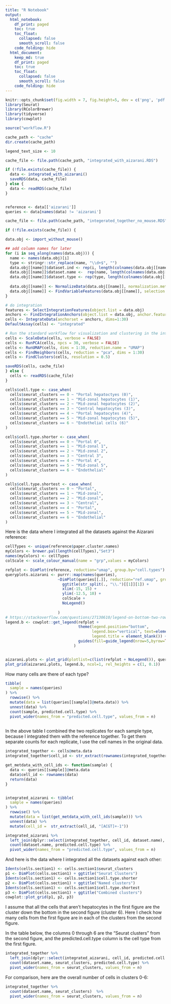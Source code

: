 ```yaml
---
title: "R Notebook"
output:
  html_notebook:
    df_print: paged
    toc: true
    toc_float:
      collapsed: false
      smooth_scroll: false
    code_folding: hide
  html_document:
    keep_md: true
    df_print: paged
    toc: true
    toc_float:
      collapsed: false
      smooth_scroll: false
    code_folding: hide
---
```

```r
knitr::opts_chunk$set(fig.width = 7, fig.height=5, dev = c('png', 'pdf'))
library(Seurat)
library(RColorBrewer)
library(tidyverse)
library(cowplot)

source("workflow.R")

cache_path <- "cache"
dir.create(cache_path)

legend_text_size <- 10

```
```r

cache_file <- file.path(cache_path, "integrated_with_aizarani.RDS")

if (!file.exists(cache_file)) {
  data <- integrated_with_aizarani()
  saveRDS(data, cache_file)
} else {
  data <- readRDS(cache_file)
}


reference <- data[['aizarani']]
queries <- data[names(data) != 'aizarani']
```

```r

cache_file <- file.path(cache_path, "integerated_together_no_mouse.RDS")

if (!file.exists(cache_file)) {

data.obj <- import_without_mouse()

## add column names for later
for (i in seq_along(names(data.obj))) {
  name <- names(data.obj)[i]
  type <- stringr::str_replace(name, "\\d+$", "")
  data.obj[[name]]$dataset.ind <- rep(i, length(colnames(data.obj[[name]])))
  data.obj[[name]]$dataset.name <-  rep(name, length(colnames(data.obj[[name]])))
  data.obj[[name]]$dataset.type <- rep(type, length(colnames(data.obj[[name]])))
  
  data.obj[[name]] <- NormalizeData(data.obj[[name]], normalization.method = "LogNormalize", scale.factor = 10000)
  data.obj[[name]] <- FindVariableFeatures(data.obj[[name]], selection.method = "vst", nfeatures = 2000)
}

# do integration
features <- SelectIntegrationFeatures(object.list = data.obj)
anchors <- FindIntegrationAnchors(object.list = data.obj, anchor.features = features, dims=1:30)
cells <- IntegrateData(anchorset = anchors, dims=1:30)
DefaultAssay(cells) <- "integrated"

# Run the standard workflow for visualization and clustering in the integrated data
cells <- ScaleData(cells, verbose = FALSE)
cells <- RunPCA(cells, npcs = 30, verbose = FALSE)
cells <- RunUMAP(cells, dims = 1:30, reduction.name = "UMAP")
cells <- FindNeighbors(cells, reduction = "pca", dims = 1:30)
cells <- FindClusters(cells, resolution = 0.5)

saveRDS(cells, cache_file)
} else {
  cells <- readRDS(cache_file)
}

```

```r
cells$cell.type <- case_when(
  cells$seurat_clusters == 0 ~ "Portal hepatoctyes (0)",
  cells$seurat_clusters == 1 ~ "Mid-zonal hepatocytes (1)",  
  cells$seurat_clusters == 2 ~ "Mid-zonal hepatocytes (2)",
  cells$seurat_clusters == 3 ~ "Central hepatocytes (3)",
  cells$seurat_clusters == 4 ~ "Portal hepatocytes (4)",
  cells$seurat_clusters == 5 ~ "Mid-zonal hepatocytes (5)",
  cells$seurat_clusters == 6 ~ "Endothelial cells (6)"
)

cells$cell.type.shorter <- case_when(
  cells$seurat_clusters == 0 ~ "Portal 0",
  cells$seurat_clusters == 1 ~ "Mid-zonal 1",  
  cells$seurat_clusters == 2 ~ "Mid-zonal 2",
  cells$seurat_clusters == 3 ~ "Central 3",
  cells$seurat_clusters == 4 ~ "Portal 4",
  cells$seurat_clusters == 5 ~ "Mid-zonal 5",
  cells$seurat_clusters == 6 ~ "Endothelial"
)

cells$cell.type.shortest <- case_when(
  cells$seurat_clusters == 0 ~ "Portal",
  cells$seurat_clusters == 1 ~ "Mid-zonal",  
  cells$seurat_clusters == 2 ~ "Mid-zonal",
  cells$seurat_clusters == 3 ~ "Central",
  cells$seurat_clusters == 4 ~ "Portal",
  cells$seurat_clusters == 5 ~ "Mid-zonal",
  cells$seurat_clusters == 6 ~ "Endothelial"
)

```


Here is the data where I integrated all the datasets against the Aizarani reference:

```r
cellTypes <- unique(reference$paper.cluster.names)
myColors <- brewer.pal(length(cellTypes),"Set3")
names(myColors) <- cellTypes
colScale <- scale_colour_manual(name = "grp",values = myColors)

refplot <- DimPlot(reference, reduction="umap", group.by="cell.types") + ggtitle("Aizarani") + colScale
queryplots.aizarani <- purrr::map(names(queries), 
                       ~DimPlot(queries[[.]], reduction="ref.umap", group.by="predicted.cell.type") + 
                         ggtitle(str_split(., "\\.")[[1]][1]) + 
                         xlim(-15, 15) + 
                         ylim(-12.5, 10) +
                         colScale +
                         NoLegend()
                       
                       )
# https://stackoverflow.com/questions/27130610/legend-on-bottom-two-rows-wrapped-in-ggplot2-in-r
legend.b <- cowplot::get_legend(refplot + 
                                theme(legend.position="bottom", 
                                      legend.box="vertical", text=element_text(size=legend_text_size), 
                                      legend.title = element_blank()) + 
                                guides(fill=guide_legend(nrow=5,byrow=TRUE))
                              )


aizarani.plots <- plot_grid(plotlist=c(list(refplot + NoLegend()), queryplots.aizarani))
plot_grid(aizarani.plots, legend.b, ncol=1, rel_heights = c(1, 0.1))
```


How many cells are there of each type?

```r
tibble(
  sample = names(queries)
) %>% 
  rowwise() %>% 
  mutate(data = list(queries[[sample]]@meta.data)) %>% 
  unnest(data) %>% 
  count(sample, predicted.cell.type) %>% 
  pivot_wider(names_from = "predicted.cell.type", values_from = n)
  
```
In the above table I combined the two replicates for each sample type, because I integrated them with the reference together.  To get them separate counts for each replicate, I use the cell names in the original data.

```r
integrated_together <- cells@meta.data
integrated_together$cell_id <- str_extract(rownames(integrated_together), "[ACGT]+-1")

get_metdata_with_cell_ids <- function(sample) {
  data <- queries[[sample]]@meta.data
  data$cell_id <- rownames(data)
  return(data)
}


integrated_aizarani <- tibble(
  sample = names(queries)
) %>% 
  rowwise() %>% 
  mutate(data = list(get_metdata_with_cell_ids(sample))) %>% 
  unnest(data) %>% 
  mutate(cell_id =  str_extract(cell_id, "[ACGT]+-1"))

integrated_aizarani %>% 
  left_join(dplyr::select(integrated_together, cell_id, dataset.name), by="cell_id") %>% 
  count(dataset.name, predicted.cell.type) %>% 
  pivot_wider(names_from = "predicted.cell.type", values_from = n)

```


And here is the data where I integrated all the datasets against each other:


```r
Idents(cells.section1) <- cells.section1$seurat_clusters
p1 <- DimPlot(cells.section1) + ggtitle("Seurat Clusters")
Idents(cells.section1) <- cells.section1$cell.type.shorter
p2 <- DimPlot(cells.section1) + ggtitle("Named clusters")
Idents(cells.section1) <- cells.section1$cell.type.shortest
p3 <- DimPlot(cells.section1) + ggtitle("Combined clusters")
cowplot::plot_grid(p1, p2, p3)
```

I assume that all the cells that aren't hepatocytes in the first figure are the cluster down the bottom in the second figure (cluster 6).  Here I check how many cells from the first figure are in each of the clusters from the second figure.

In the table below, the columns 0 through 6 are the "Seurat clusters" from the second figure, and the predicted.cell.type column is the cell type from the first figure.

```r

integrated_together %>% 
  left_join(dplyr::select(integrated_aizarani, cell_id, predicted.cell.type), by="cell_id") %>% 
  count(dataset.name, seurat_clusters, predicted.cell.type) %>% 
  pivot_wider(names_from = seurat_clusters, values_from = n)

```


For comparison, here are the overall number of cells in clusters 0-6:

```r
integrated_together %>% 
  count(dataset.name, seurat_clusters)  %>% 
  pivot_wider(names_from = seurat_clusters, values_from = n)
```

